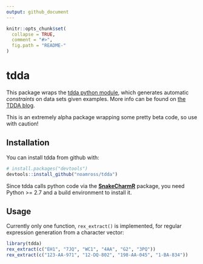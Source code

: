 ```yaml
---
output: github_document
---
```


<!-- README.md is generated from README.Rmd. Please edit that file -->

```r
knitr::opts_chunk$set(
  collapse = TRUE,
  comment = "#>",
  fig.path = "README-"
)
```

# tdda

This package wraps the [tdda python module](https://github.com/tdda/tdda),
which generates automatic *constraints* on data sets given examples. More
info can be found on [the TDDA blog](http://www.tdda.info/introducing-rexpy-automatic-discovery-of-regular-expressions).

This is an extremely alpha package wrapping some pretty beta code, so use
with caution!

## Installation

You can install tdda from github with:

```r
# install.packages("devtools")
devtools::install_github("noamross/tdda")
```

Since tdda calls python code via the [**SnakeCharmR**](https://github.com/asieira/SnakeCharmR)
package, you need Python >= 2.7 and a build environment to install it.

## Usage

Currently only one function, `rex_extract()` is implemented, for regular expression generation from a character vector:

```r
library(tdda)
rex_extract(c("EH1", "7JQ", "WC1", "4AA", "G2", "3PQ"))
rex_extract(c("123-AA-971", "12-DQ-802", "198-AA-045", "1-BA-834"))
```
